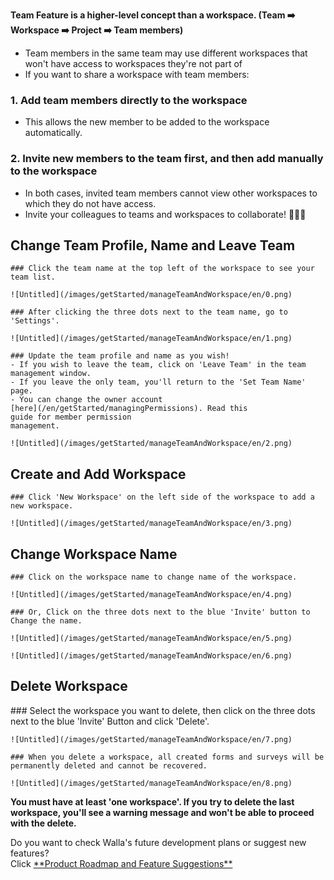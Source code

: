 
<Callout type='warning' emoji="⚠️">**Team Feature is a higher-level concept than a workspace. (Team ➡️ Workspace ➡️
    Project ➡️ Team members)**</Callout>

- Team members in the same team may use different workspaces that won't have access to workspaces they're not part of
- If you want to share a workspace with team members:

### 1. Add team members directly to the workspace
 - This allows the new member to be added to the workspace automatically.

### 2. Invite new members to the team first, and then add manually to the workspace
- In both cases, invited team members cannot view other workspaces to which they do not have access.
- Invite your colleagues to teams and workspaces to collaborate! 🙆🏻‍♀️

## Change Team Profile, Name and Leave Team

<Steps>

    ### Click the team name at the top left of the workspace to see your team list.

    ![Untitled](/images/getStarted/manageTeamAndWorkspace/en/0.png)

    ### After clicking the three dots next to the team name, go to 'Settings'.

    ![Untitled](/images/getStarted/manageTeamAndWorkspace/en/1.png)

    ### Update the team profile and name as you wish!
    - If you wish to leave the team, click on 'Leave Team' in the team management window.
    - If you leave the only team, you'll return to the 'Set Team Name' page.
    - You can change the owner account
    [here](/en/getStarted/managingPermissions). Read this
    guide for member permission
    management.

    ![Untitled](/images/getStarted/manageTeamAndWorkspace/en/2.png)

</Steps>

## Create and Add Workspace

<Steps>

    ### Click 'New Workspace' on the left side of the workspace to add a new workspace.

    ![Untitled](/images/getStarted/manageTeamAndWorkspace/en/3.png)

</Steps>

## Change Workspace Name

<Steps>

    ### Click on the workspace name to change name of the workspace.

    ![Untitled](/images/getStarted/manageTeamAndWorkspace/en/4.png)

    ### Or, Click on the three dots next to the blue 'Invite' button to Change the name.

    ![Untitled](/images/getStarted/manageTeamAndWorkspace/en/5.png)

    ![Untitled](/images/getStarted/manageTeamAndWorkspace/en/6.png)

</Steps>

## Delete Workspace

<Steps>
    ### Select the workspace you want to delete, then click on the three dots next to the blue 'Invite' Button and click 'Delete'.

    ![Untitled](/images/getStarted/manageTeamAndWorkspace/en/7.png)

    ### When you delete a workspace, all created forms and surveys will be permanently deleted and cannot be recovered.

    ![Untitled](/images/getStarted/manageTeamAndWorkspace/en/8.png)

</Steps>

<Callout type='warning' emoji="⚠️">**You must have at least 'one workspace'. If you try to delete the last workspace,
    you'll see a warning message and won't be able to proceed with the
    delete.**</Callout>

<Callout type='info' emoji="🔔">
    Do you want to check Walla's future development plans or suggest new features? <br/>Click <a
    href='https://app.walla.my/support/featureRequest'
    target="_blank"
    rel="noopener noreferrer"
    style={{textDecoration: 'underline'}}>**Product
    Roadmap and Feature Suggestions**</a>
</Callout>